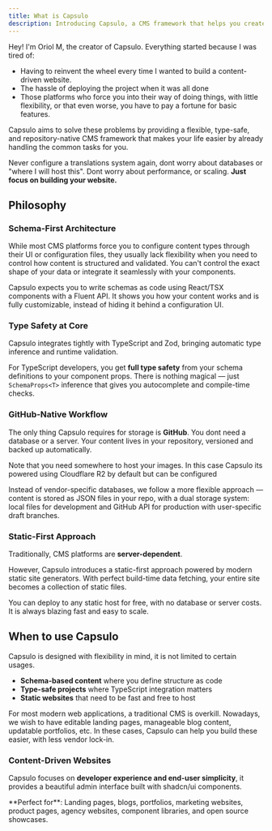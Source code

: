 ```yaml
---
title: What is Capsulo
description: Introducing Capsulo, a CMS framework that helps you create amazing websites without having to reinvent the wheel.
---
```



Hey! I'm Oriol M, the creator of Capsulo.
Everything started because I was tired of:
- Having to reinvent the wheel every time I wanted to build a content-driven website.
- The hassle of deploying the project when it was all done
- Those platforms who force you into their way of doing things, with little flexibility, or that even worse, you have to pay a fortune for basic features.

Capsulo aims to solve these problems by providing a flexible, type-safe, and repository-native CMS framework that makes your life easier by already handling the common tasks for you.

Never configure a translations system again, dont worry about databases or "where I will host this". Dont worry about performance, or scaling. **Just focus on building your website.**

## Philosophy

### Schema-First Architecture

While most CMS platforms force you to configure content types through their UI or configuration files, they usually lack flexibility when you need to control how content is structured and validated.
You can't control the exact shape of your data or integrate it seamlessly with your components.

Capsulo expects you to write schemas as code using React/TSX components with a Fluent API. It shows you how your content works and is fully customizable, instead of hiding it behind a configuration UI.

### Type Safety at Core

Capsulo integrates tightly with TypeScript and Zod, bringing automatic type inference and runtime validation.

For TypeScript developers, you get **full type safety** from your schema definitions to your component props. There is nothing magical — just `SchemaProps<T>` inference that gives you autocomplete and compile-time checks.

### GitHub-Native Workflow

The only thing Capsulo requires for storage is **GitHub**. You dont need a database or a server. Your content lives in your repository, versioned and backed up automatically.

<Callout type="info">
Note that you need somewhere to host your images. In this case Capsulo its powered using Cloudflare R2 by default but can be configured
</Callout>

Instead of vendor-specific databases, we follow a more flexible approach — content is stored as JSON files in your repo, with a dual storage system: local files for development and GitHub API for production with user-specific draft branches.

### Static-First Approach

Traditionally, CMS platforms are **server-dependent**.

However, Capsulo introduces a static-first approach powered by modern static site generators.
With perfect build-time data fetching, your entire site becomes a collection of static files.

You can deploy to any static host for free, with no database or server costs. It is always blazing fast and easy to scale.

## When to use Capsulo

Capsulo is designed with flexibility in mind, it is not limited to certain usages.

* **Schema-based content** where you define structure as code
* **Type-safe projects** where TypeScript integration matters
* **Static websites** that need to be fast and free to host

For most modern web applications, a traditional CMS is overkill.
Nowadays, we wish to have editable landing pages, manageable blog content, updatable portfolios, etc. In these cases, Capsulo can help you build these easier, with less vendor lock-in.

### Content-Driven Websites

Capsulo focuses on **developer experience and end-user simplicity**, it provides a beautiful admin interface built with shadcn/ui components.

<Callout>
  **Perfect for**: Landing pages, blogs, portfolios, marketing websites, product pages, agency websites, component libraries, and open source showcases.
</Callout>
